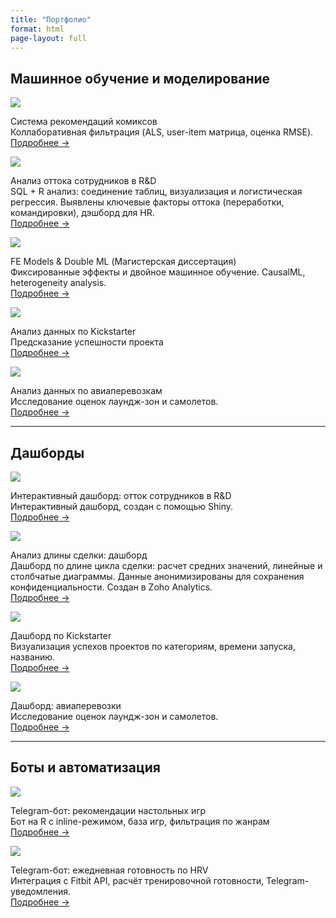 ```yaml
---
title: "Портфолио"
format: html
page-layout: full
---
```


## Машинное обучение и моделирование

::: {.project-box}
<div class="project-img-wrapper">
  ![](images/comics-thumb.png){.project-img}
</div>

<div class="project-text">

<div class="project-title">Система рекомендаций комиксов</div>

<div class="project-desc">Коллаборативная фильтрация (ALS, user-item матрица, оценка RMSE).</div>

<div class="project-link">[Подробнее →](projects/comics-rec.qmd)</div>

</div>
:::

::: {.project-box}
<div class="project-img-wrapper">
  ![](images/employee-churn-thumb.png){.project-img}
</div>

<div class="project-text">

<div class="project-title">Анализ оттока сотрудников в R&D</div>

<div class="project-desc">SQL + R анализ: соединение таблиц, визуализация и логистическая регрессия. Выявлены ключевые факторы оттока (переработки, командировки), дэшборд для HR.</div>

<div class="project-link">[Подробнее →](projects/employee-churn.qmd)</div>

</div>
:::

::: {.project-box}
<div class="project-img-wrapper">
  ![](images/doubleML-thumb.png){.project-img}
</div>

<div class="project-text">

<div class="project-title">FE Models & Double ML (Магистерская диссертация)</div>

<div class="project-desc">Фиксированные эффекты и двойное машинное обучение. CausalML, heterogeneity analysis.</div>

<div class="project-link">[Подробнее →](projects/thesis.qmd)</div>

</div>
:::


::: {.project-box}
<div class="project-img-wrapper">
  ![](images/kickstarter-thumb.png){.project-img}
</div>

<div class="project-text">

<div class="project-title">Анализ данных по Kickstarter</div>

<div class="project-desc">Предсказание успешности проекта</div>

<div class="project-link">[Подробнее →](projects/kickstarter.qmd)</div>

</div>
:::

::: {.project-box}
<div class="project-img-wrapper">
  ![](images/flights-thumb.png){.project-img}
</div>

<div class="project-text">

<div class="project-title">Анализ данных по авиаперевозкам</div>

<div class="project-desc">Исследование оценок лаундж-зон и самолетов. </div>

<div class="project-link">[Подробнее →](reports/flights.qmd)</div>

</div>
:::



---

## Дашборды

::: {.project-box}
<div class="project-img-wrapper">
  ![](images/employee-churn-thumb.png){.project-img}
</div>

<div class="project-text">

<div class="project-title">Интерактивный дашборд: отток сотрудников в R&D</div>

<div class="project-desc">Интерактивный дашборд, создан с помощью Shiny.</div>

<div class="project-link">[Подробнее →](reports/employee-churn-dashboard.html)</div>

</div>
:::


::: {.project-box}
<div class="project-img-wrapper">
  ![](images/cycle-length-thumb.png){.project-img}
</div>

<div class="project-text">

<div class="project-title">Анализ длины сделки: дашборд</div>

<div class="project-desc">Дашборд по длине цикла сделки: расчет средних значений, линейные и столбчатые диаграммы. Данные анонимизированы для сохранения конфиденциальности. Создан в Zoho Analytics.</div>

<div class="project-link">[Подробнее →](projects/cycle-length-dashboard.qmd)</div>

</div>
:::


::: {.project-box}
<div class="project-img-wrapper">
  ![](images/kickstarter-dashboard-thumb.png){.project-img}
</div>

<div class="project-text">

<div class="project-title">Дашборд по Kickstarter</div>

<div class="project-desc">Визуализация успехов проектов по категориям, времени запуска, названию.</div>

<div class="project-link">[Подробнее →](reports/kickstarter-dashboard.html)</div>

</div>
:::


::: {.project-box}
<div class="project-img-wrapper">
  ![](images/flights-thumb.png){.project-img}
</div>

<div class="project-text">

<div class="project-title">Дашборд: авиаперевозки</div>

<div class="project-desc">Исследование оценок лаундж-зон и самолетов. </div>

<div class="project-link">[Подробнее →](reports/flights-dashboard.html)</div>

</div>
:::
---

## Боты и автоматизация


::: {.project-box}
<div class="project-img-wrapper">
  ![](images/boardgame-bot-thumb.png){.project-img}
</div>

<div class="project-text">

<div class="project-title">Telegram-бот: рекомендации настольных игр</div>

<div class="project-desc">Бот на R с inline-режимом, база игр, фильтрация по жанрам </div>

<div class="project-link">[Подробнее →](projects/boardgame-bot.qmd)</div>

</div>
:::


::: {.project-box}
<div class="project-img-wrapper">
  ![](images/hrv-bot-thumb.png){.project-img}
</div>

<div class="project-text">

<div class="project-title">Telegram-бот: ежедневная готовность по HRV</div>

<div class="project-desc">Интеграция с Fitbit API, расчёт тренировочной готовности, Telegram-уведомления. </div>

<div class="project-link">[Подробнее →](projects/hrv-bot.qmd)</div>

</div>
:::


